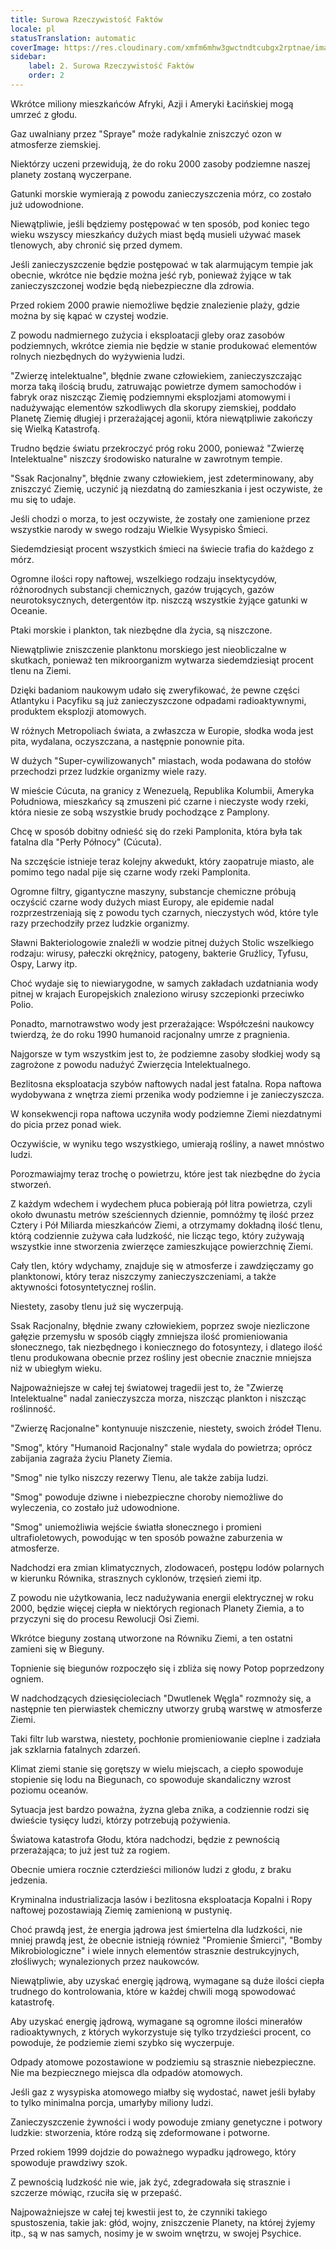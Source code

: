 ```yaml
---
title: Surowa Rzeczywistość Faktów
locale: pl
statusTranslation: automatic
coverImage: https://res.cloudinary.com/xmfm6mhw3gwctndtcubgx2rptnae/image/upload/v1741354419/small_cover_la_gran_rebelion_28716e29d2.webp
sidebar:
    label: 2. Surowa Rzeczywistość Faktów
    order: 2
---
```

Wkrótce miliony mieszkańców Afryki, Azji i Ameryki Łacińskiej mogą umrzeć z głodu.

Gaz uwalniany przez "Spraye" może radykalnie zniszczyć ozon w atmosferze ziemskiej.

Niektórzy uczeni przewidują, że do roku 2000 zasoby podziemne naszej planety zostaną wyczerpane.

Gatunki morskie wymierają z powodu zanieczyszczenia mórz, co zostało już udowodnione.

Niewątpliwie, jeśli będziemy postępować w ten sposób, pod koniec tego wieku wszyscy mieszkańcy dużych miast będą musieli używać masek tlenowych, aby chronić się przed dymem.

Jeśli zanieczyszczenie będzie postępować w tak alarmującym tempie jak obecnie, wkrótce nie będzie można jeść ryb, ponieważ żyjące w tak zanieczyszczonej wodzie będą niebezpieczne dla zdrowia.

Przed rokiem 2000 prawie niemożliwe będzie znalezienie plaży, gdzie można by się kąpać w czystej wodzie.

Z powodu nadmiernego zużycia i eksploatacji gleby oraz zasobów podziemnych, wkrótce ziemia nie będzie w stanie produkować elementów rolnych niezbędnych do wyżywienia ludzi.

"Zwierzę intelektualne", błędnie zwane człowiekiem, zanieczyszczając morza taką ilością brudu, zatruwając powietrze dymem samochodów i fabryk oraz niszcząc Ziemię podziemnymi eksplozjami atomowymi i nadużywając elementów szkodliwych dla skorupy ziemskiej, poddało Planetę Ziemię długiej i przerażającej agonii, która niewątpliwie zakończy się Wielką Katastrofą.

Trudno będzie światu przekroczyć próg roku 2000, ponieważ "Zwierzę Intelektualne" niszczy środowisko naturalne w zawrotnym tempie.

"Ssak Racjonalny", błędnie zwany człowiekiem, jest zdeterminowany, aby zniszczyć Ziemię, uczynić ją niezdatną do zamieszkania i jest oczywiste, że mu się to udaje.

Jeśli chodzi o morza, to jest oczywiste, że zostały one zamienione przez wszystkie narody w swego rodzaju Wielkie Wysypisko Śmieci.

Siedemdziesiąt procent wszystkich śmieci na świecie trafia do każdego z mórz.

Ogromne ilości ropy naftowej, wszelkiego rodzaju insektycydów, różnorodnych substancji chemicznych, gazów trujących, gazów neurotoksycznych, detergentów itp. niszczą wszystkie żyjące gatunki w Oceanie.

Ptaki morskie i plankton, tak niezbędne dla życia, są niszczone.

Niewątpliwie zniszczenie planktonu morskiego jest nieobliczalne w skutkach, ponieważ ten mikroorganizm wytwarza siedemdziesiąt procent tlenu na Ziemi.

Dzięki badaniom naukowym udało się zweryfikować, że pewne części Atlantyku i Pacyfiku są już zanieczyszczone odpadami radioaktywnymi, produktem eksplozji atomowych.

W różnych Metropoliach świata, a zwłaszcza w Europie, słodka woda jest pita, wydalana, oczyszczana, a następnie ponownie pita.

W dużych "Super-cywilizowanych" miastach, woda podawana do stołów przechodzi przez ludzkie organizmy wiele razy.

W mieście Cúcuta, na granicy z Wenezuelą, Republika Kolumbii, Ameryka Południowa, mieszkańcy są zmuszeni pić czarne i nieczyste wody rzeki, która niesie ze sobą wszystkie brudy pochodzące z Pamplony.

Chcę w sposób dobitny odnieść się do rzeki Pamplonita, która była tak fatalna dla "Perły Północy" (Cúcuta).

Na szczęście istnieje teraz kolejny akwedukt, który zaopatruje miasto, ale pomimo tego nadal pije się czarne wody rzeki Pamplonita.

Ogromne filtry, gigantyczne maszyny, substancje chemiczne próbują oczyścić czarne wody dużych miast Europy, ale epidemie nadal rozprzestrzeniają się z powodu tych czarnych, nieczystych wód, które tyle razy przechodziły przez ludzkie organizmy.

Sławni Bakteriologowie znaleźli w wodzie pitnej dużych Stolic wszelkiego rodzaju: wirusy, pałeczki okrężnicy, patogeny, bakterie Gruźlicy, Tyfusu, Ospy, Larwy itp.

Choć wydaje się to niewiarygodne, w samych zakładach uzdatniania wody pitnej w krajach Europejskich znaleziono wirusy szczepionki przeciwko Polio.

Ponadto, marnotrawstwo wody jest przerażające: Współcześni naukowcy twierdzą, że do roku 1990 humanoid racjonalny umrze z pragnienia.

Najgorsze w tym wszystkim jest to, że podziemne zasoby słodkiej wody są zagrożone z powodu nadużyć Zwierzęcia Intelektualnego.

Bezlitosna eksploatacja szybów naftowych nadal jest fatalna. Ropa naftowa wydobywana z wnętrza ziemi przenika wody podziemne i je zanieczyszcza.

W konsekwencji ropa naftowa uczyniła wody podziemne Ziemi niezdatnymi do picia przez ponad wiek.

Oczywiście, w wyniku tego wszystkiego, umierają rośliny, a nawet mnóstwo ludzi.

Porozmawiajmy teraz trochę o powietrzu, które jest tak niezbędne do życia stworzeń.

Z każdym wdechem i wydechem płuca pobierają pół litra powietrza, czyli około dwunastu metrów sześciennych dziennie, pomnóżmy tę ilość przez Cztery i Pół Miliarda mieszkańców Ziemi, a otrzymamy dokładną ilość tlenu, którą codziennie zużywa cała ludzkość, nie licząc tego, który zużywają wszystkie inne stworzenia zwierzęce zamieszkujące powierzchnię Ziemi.

Cały tlen, który wdychamy, znajduje się w atmosferze i zawdzięczamy go planktonowi, który teraz niszczymy zanieczyszczeniami, a także aktywności fotosyntetycznej roślin.

Niestety, zasoby tlenu już się wyczerpują.

Ssak Racjonalny, błędnie zwany człowiekiem, poprzez swoje niezliczone gałęzie przemysłu w sposób ciągły zmniejsza ilość promieniowania słonecznego, tak niezbędnego i koniecznego do fotosyntezy, i dlatego ilość tlenu produkowana obecnie przez rośliny jest obecnie znacznie mniejsza niż w ubiegłym wieku.

Najpoważniejsze w całej tej światowej tragedii jest to, że "Zwierzę Intelektualne" nadal zanieczyszcza morza, niszcząc plankton i niszcząc roślinność.

"Zwierzę Racjonalne" kontynuuje niszczenie, niestety, swoich źródeł Tlenu.

"Smog", który "Humanoid Racjonalny" stale wydala do powietrza; oprócz zabijania zagraża życiu Planety Ziemia.

"Smog" nie tylko niszczy rezerwy Tlenu, ale także zabija ludzi.

"Smog" powoduje dziwne i niebezpieczne choroby niemożliwe do wyleczenia, co zostało już udowodnione.

"Smog" uniemożliwia wejście światła słonecznego i promieni ultrafioletowych, powodując w ten sposób poważne zaburzenia w atmosferze.

Nadchodzi era zmian klimatycznych, zlodowaceń, postępu lodów polarnych w kierunku Równika, strasznych cyklonów, trzęsień ziemi itp.

Z powodu nie użytkowania, lecz nadużywania energii elektrycznej w roku 2000, będzie więcej ciepła w niektórych regionach Planety Ziemia, a to przyczyni się do procesu Rewolucji Osi Ziemi.

Wkrótce bieguny zostaną utworzone na Równiku Ziemi, a ten ostatni zamieni się w Bieguny.

Topnienie się biegunów rozpoczęło się i zbliża się nowy Potop poprzedzony ogniem.

W nadchodzących dziesięcioleciach "Dwutlenek Węgla" rozmnoży się, a następnie ten pierwiastek chemiczny utworzy grubą warstwę w atmosferze Ziemi.

Taki filtr lub warstwa, niestety, pochłonie promieniowanie cieplne i zadziała jak szklarnia fatalnych zdarzeń.

Klimat ziemi stanie się gorętszy w wielu miejscach, a ciepło spowoduje stopienie się lodu na Biegunach, co spowoduje skandaliczny wzrost poziomu oceanów.

Sytuacja jest bardzo poważna, żyzna gleba znika, a codziennie rodzi się dwieście tysięcy ludzi, którzy potrzebują pożywienia.

Światowa katastrofa Głodu, która nadchodzi, będzie z pewnością przerażająca; to już jest tuż za rogiem.

Obecnie umiera rocznie czterdzieści milionów ludzi z głodu, z braku jedzenia.

Kryminalna industrializacja lasów i bezlitosna eksploatacja Kopalni i Ropy naftowej pozostawiają Ziemię zamienioną w pustynię.

Choć prawdą jest, że energia jądrowa jest śmiertelna dla ludzkości, nie mniej prawdą jest, że obecnie istnieją również "Promienie Śmierci", "Bomby Mikrobiologiczne" i wiele innych elementów strasznie destrukcyjnych, złośliwych; wynalezionych przez naukowców.

Niewątpliwie, aby uzyskać energię jądrową, wymagane są duże ilości ciepła trudnego do kontrolowania, które w każdej chwili mogą spowodować katastrofę.

Aby uzyskać energię jądrową, wymagane są ogromne ilości minerałów radioaktywnych, z których wykorzystuje się tylko trzydzieści procent, co powoduje, że podziemie ziemi szybko się wyczerpuje.

Odpady atomowe pozostawione w podziemiu są strasznie niebezpieczne. Nie ma bezpiecznego miejsca dla odpadów atomowych.

Jeśli gaz z wysypiska atomowego miałby się wydostać, nawet jeśli byłaby to tylko minimalna porcja, umarłyby miliony ludzi.

Zanieczyszczenie żywności i wody powoduje zmiany genetyczne i potwory ludzkie: stworzenia, które rodzą się zdeformowane i potworne.

Przed rokiem 1999 dojdzie do poważnego wypadku jądrowego, który spowoduje prawdziwy szok.

Z pewnością ludzkość nie wie, jak żyć, zdegradowała się strasznie i szczerze mówiąc, rzuciła się w przepaść.

Najpoważniejsze w całej tej kwestii jest to, że czynniki takiego spustoszenia, takie jak: głód, wojny, zniszczenie Planety, na której żyjemy itp., są w nas samych, nosimy je w swoim wnętrzu, w swojej Psychice.

